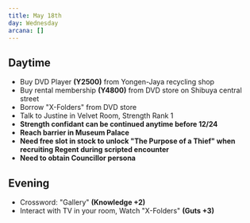 ```yaml
---
title: May 18th
day: Wednesday
arcana: []
---
```


## Daytime
- Buy DVD Player **(Y2500)** from Yongen-Jaya recycling shop
- Buy rental membership **(Y4800)** from DVD store on Shibuya central street
- Borrow "X-Folders" from DVD store
- Talk to Justine in Velvet Room, Strength Rank 1
- **Strength confidant can be continued anytime before 12/24**
- **Reach barrier in Museum Palace**
- **Need free slot in stock to unlock "The Purpose of a Thief" when recruiting Regent during scripted encounter**
- **Need to obtain Councillor persona**

## Evening
- Crossword: "Gallery" **(Knowledge +2)**
- Interact with TV in your room, Watch "X-Folders" **(Guts +3)**